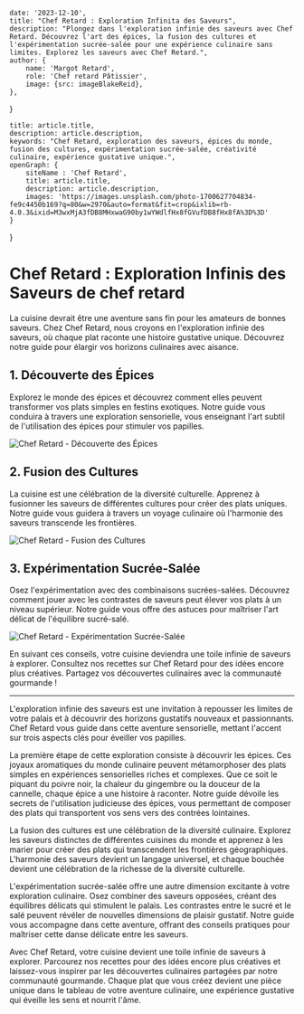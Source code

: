 
    date: '2023-12-10',
    title: "Chef Retard : Exploration Infinita des Saveurs",
    description: "Plongez dans l'exploration infinie des saveurs avec Chef Retard. Découvrez l'art des épices, la fusion des cultures et l'expérimentation sucrée-salée pour une expérience culinaire sans limites. Explorez les saveurs avec Chef Retard.",
    author: {
        name: 'Margot Retard',
        role: 'Chef retard Pâtissier',
        image: {src: imageBlakeReid},
    },
}

    title: article.title,
    description: article.description,
    keywords: "Chef Retard, exploration des saveurs, épices du monde, fusion des cultures, expérimentation sucrée-salée, créativité culinaire, expérience gustative unique.",
    openGraph: {
        siteName : 'Chef Retard',
        title: article.title,
        description: article.description,
        images: 'https://images.unsplash.com/photo-1700627704834-fe9c4450b169?q=80&w=2970&auto=format&fit=crop&ixlib=rb-4.0.3&ixid=M3wxMjA3fDB8MHxwaG90by1wYWdlfHx8fGVufDB8fHx8fA%3D%3D'
    }
}

# Chef Retard : Exploration Infinis des Saveurs de chef retard

La cuisine devrait être une aventure sans fin pour les amateurs de bonnes saveurs. Chez Chef Retard, nous croyons en l'exploration infinie des saveurs, où chaque plat raconte une histoire gustative unique. Découvrez notre guide pour élargir vos horizons culinaires avec aisance.

## 1. Découverte des Épices

Explorez le monde des épices et découvrez comment elles peuvent transformer vos plats simples en festins exotiques. Notre guide vous conduira à travers une exploration sensorielle, vous enseignant l'art subtil de l'utilisation des épices pour stimuler vos papilles.

![Chef Retard - Découverte des Épices](./spice-exploration.jpeg)

## 2. Fusion des Cultures

La cuisine est une célébration de la diversité culturelle. Apprenez à fusionner les saveurs de différentes cultures pour créer des plats uniques. Notre guide vous guidera à travers un voyage culinaire où l'harmonie des saveurs transcende les frontières.

![Chef Retard - Fusion des Cultures](./cultural-fusion.jpeg)

## 3. Expérimentation Sucrée-Salée

Osez l'expérimentation avec des combinaisons sucrées-salées. Découvrez comment jouer avec les contrastes de saveurs peut élever vos plats à un niveau supérieur. Notre guide vous offre des astuces pour maîtriser l'art délicat de l'équilibre sucré-salé.

![Chef Retard - Expérimentation Sucrée-Salée](./sweet-savory-experiment.jpeg)

En suivant ces conseils, votre cuisine deviendra une toile infinie de saveurs à explorer. Consultez nos recettes sur Chef Retard pour des idées encore plus créatives. Partagez vos découvertes culinaires avec la communauté gourmande !

---

L'exploration infinie des saveurs est une invitation à repousser les limites de votre palais et à découvrir des horizons gustatifs nouveaux et passionnants. Chef Retard vous guide dans cette aventure sensorielle, mettant l'accent sur trois aspects clés pour éveiller vos papilles.

La première étape de cette exploration consiste à découvrir les épices. Ces joyaux aromatiques du monde culinaire peuvent métamorphoser des plats simples en expériences sensorielles riches et complexes. Que ce soit le piquant du poivre noir, la chaleur du gingembre ou la douceur de la cannelle, chaque épice a une histoire à raconter. Notre guide dévoile les secrets de l'utilisation judicieuse des épices, vous permettant de composer des plats qui transportent vos sens vers des contrées lointaines.

La fusion des cultures est une célébration de la diversité culinaire. Explorez les saveurs distinctes de différentes cuisines du monde et apprenez à les marier pour créer des plats qui transcendent les frontières géographiques. L'harmonie des saveurs devient un langage universel, et chaque bouchée devient une célébration de la richesse de la diversité culturelle.

L'expérimentation sucrée-salée offre une autre dimension excitante à votre exploration culinaire. Osez combiner des saveurs opposées, créant des équilibres délicats qui stimulent le palais. Les contrastes entre le sucré et le salé peuvent révéler de nouvelles dimensions de plaisir gustatif. Notre guide vous accompagne dans cette aventure, offrant des conseils pratiques pour maîtriser cette danse délicate entre les saveurs.

Avec Chef Retard, votre cuisine devient une toile infinie de saveurs à explorer. Parcourez nos recettes pour des idées encore plus créatives et laissez-vous inspirer par les découvertes culinaires partagées par notre communauté gourmande. Chaque plat que vous créez devient une pièce unique dans le tableau de votre aventure culinaire, une expérience gustative qui éveille les sens et nourrit l'âme.
